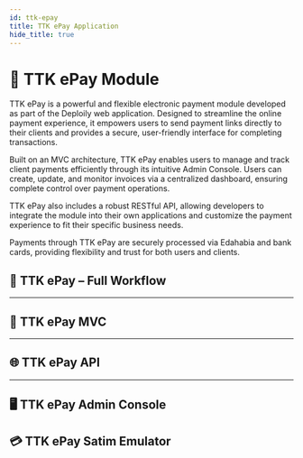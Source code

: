 ```yaml
---
id: ttk-epay
title: TTK ePay Application
hide_title: true
---
```



<h1 style={{ fontSize: '20px', fontWeight: 'bold'}}>📘 TTK ePay Module</h1>

TTK ePay is a powerful and flexible electronic payment module developed as part of the Deploily web application. Designed to streamline the online payment experience, it empowers users to send payment links directly to their clients and provides a secure, user-friendly interface for completing transactions.

Built on an MVC architecture, TTK ePay enables users to manage and track client payments efficiently through its intuitive Admin Console. Users can create, update, and monitor invoices via a centralized dashboard, ensuring complete control over payment operations.

TTK ePay also includes a robust RESTful API, allowing developers to integrate the module into their own applications and customize the payment experience to fit their specific business needs.

Payments through TTK ePay are securely processed via Edahabia and bank cards, providing flexibility and trust for both users and clients.


## **🧭 TTK ePay – Full Workflow**

<TtEpayFullWorkflowContainer/>

---

## **🧩 TTK ePay MVC**

<TtkEpayMvcContainer />

---

## **🌐 TTK ePay API**

<TtkEpayApiContainer />

---

## **🖥️ TTK ePay Admin Console**

<TtkEpayAdminConsoleContainer />

## **💳 TTK ePay Satim Emulator**

<TtkEpaySatimEmulatorContainer />
